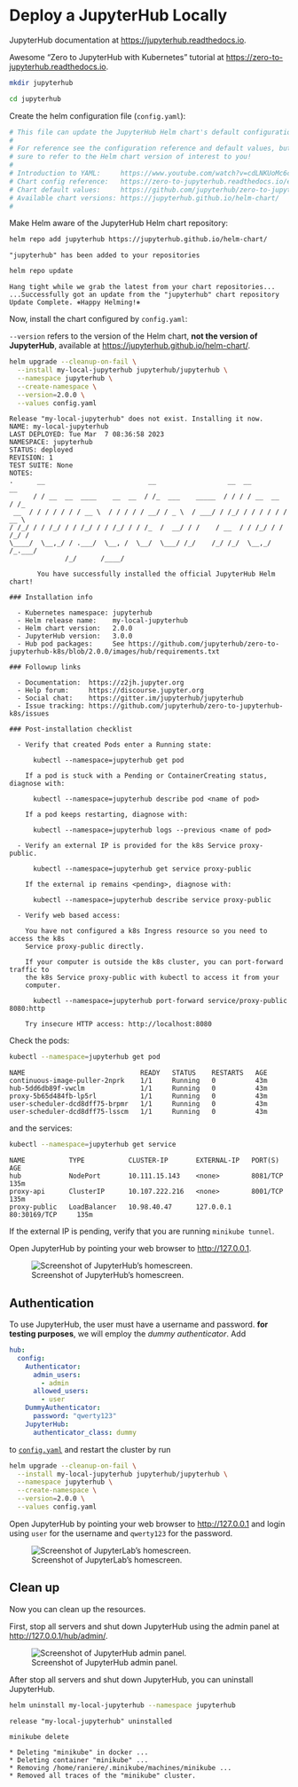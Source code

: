 # Deploy a JupyterHub Locally

::: {.callout-note}

JupyterHub documentation at <https://jupyterhub.readthedocs.io>.

:::

::: {.callout-note}

Awesome "Zero to JupyterHub with Kubernetes" tutorial at <https://zero-to-jupyterhub.readthedocs.io>.

:::

```bash
mkdir jupyterhub
```

```bash
cd jupyterhub
```

Create the helm configuration file (`config.yaml`):

```yaml
# This file can update the JupyterHub Helm chart's default configuration values.
#
# For reference see the configuration reference and default values, but make
# sure to refer to the Helm chart version of interest to you!
#
# Introduction to YAML:     https://www.youtube.com/watch?v=cdLNKUoMc6c
# Chart config reference:   https://zero-to-jupyterhub.readthedocs.io/en/stable/resources/reference.html
# Chart default values:     https://github.com/jupyterhub/zero-to-jupyterhub-k8s/blob/HEAD/jupyterhub/values.yaml
# Available chart versions: https://jupyterhub.github.io/helm-chart/
#
```

Make Helm aware of the JupyterHub Helm chart repository:

```bash
helm repo add jupyterhub https://jupyterhub.github.io/helm-chart/
```

```
"jupyterhub" has been added to your repositories
```

```bash
helm repo update
```

```
Hang tight while we grab the latest from your chart repositories...
...Successfully got an update from the "jupyterhub" chart repository
Update Complete. ⎈Happy Helming!⎈
```

Now, install the chart configured by `config.yaml`:

::: {.callout-note}

`--version` refers to the version of the Helm chart, **not the version of JupyterHub**, available at <https://jupyterhub.github.io/helm-chart/>.

:::

```bash
helm upgrade --cleanup-on-fail \
  --install my-local-jupyterhub jupyterhub/jupyterhub \
  --namespace jupyterhub \
  --create-namespace \
  --version=2.0.0 \
  --values config.yaml
```

```
Release "my-local-jupyterhub" does not exist. Installing it now.
NAME: my-local-jupyterhub
LAST DEPLOYED: Tue Mar  7 08:36:58 2023
NAMESPACE: jupyterhub
STATUS: deployed
REVISION: 1
TEST SUITE: None
NOTES:
.      __                          __                  __  __          __
      / / __  __  ____    __  __  / /_  ___    _____  / / / / __  __  / /_
 __  / / / / / / / __ \  / / / / / __/ / _ \  / ___/ / /_/ / / / / / / __ \
/ /_/ / / /_/ / / /_/ / / /_/ / / /_  /  __/ / /    / __  / / /_/ / / /_/ /
\____/  \__,_/ / .___/  \__, /  \__/  \___/ /_/    /_/ /_/  \__,_/ /_.___/
              /_/      /____/

       You have successfully installed the official JupyterHub Helm chart!

### Installation info

  - Kubernetes namespace: jupyterhub
  - Helm release name:    my-local-jupyterhub
  - Helm chart version:   2.0.0
  - JupyterHub version:   3.0.0
  - Hub pod packages:     See https://github.com/jupyterhub/zero-to-jupyterhub-k8s/blob/2.0.0/images/hub/requirements.txt

### Followup links

  - Documentation:  https://z2jh.jupyter.org
  - Help forum:     https://discourse.jupyter.org
  - Social chat:    https://gitter.im/jupyterhub/jupyterhub
  - Issue tracking: https://github.com/jupyterhub/zero-to-jupyterhub-k8s/issues

### Post-installation checklist

  - Verify that created Pods enter a Running state:

      kubectl --namespace=jupyterhub get pod

    If a pod is stuck with a Pending or ContainerCreating status, diagnose with:

      kubectl --namespace=jupyterhub describe pod <name of pod>

    If a pod keeps restarting, diagnose with:

      kubectl --namespace=jupyterhub logs --previous <name of pod>

  - Verify an external IP is provided for the k8s Service proxy-public.

      kubectl --namespace=jupyterhub get service proxy-public

    If the external ip remains <pending>, diagnose with:

      kubectl --namespace=jupyterhub describe service proxy-public

  - Verify web based access:

    You have not configured a k8s Ingress resource so you need to access the k8s
    Service proxy-public directly.

    If your computer is outside the k8s cluster, you can port-forward traffic to
    the k8s Service proxy-public with kubectl to access it from your
    computer.

      kubectl --namespace=jupyterhub port-forward service/proxy-public 8080:http

    Try insecure HTTP access: http://localhost:8080
```

Check the pods:

```bash
kubectl --namespace=jupyterhub get pod
```

```
NAME                             READY   STATUS    RESTARTS   AGE
continuous-image-puller-2nprk    1/1     Running   0          43m
hub-5dd6db89f-vwclm              1/1     Running   0          43m
proxy-5b65d484fb-lp5rl           1/1     Running   0          43m
user-scheduler-dcd8dff75-brpmr   1/1     Running   0          43m
user-scheduler-dcd8dff75-lsscm   1/1     Running   0          43m
```

and the services:

```bash
kubectl --namespace=jupyterhub get service
```

```
NAME           TYPE           CLUSTER-IP       EXTERNAL-IP   PORT(S)          AGE
hub            NodePort       10.111.15.143    <none>        8081/TCP         135m
proxy-api      ClusterIP      10.107.222.216   <none>        8001/TCP         135m
proxy-public   LoadBalancer   10.98.40.47      127.0.0.1     80:30169/TCP     135m
```

::: {.callout-note}

If the external IP is pending, verify that you are running `minikube tunnel`.

:::

Open JupyterHub by pointing your web browser to <http://127.0.0.1>.

![Screenshot of JupyterHub's homescreen.](img/minikube-jupyterhub-home.png)

## Authentication

To use JupyterHub, the user must have a username and password. **for testing purposes**, we will employ the *dummy authenticator*. Add

```yaml
hub:
  config:
    Authenticator:
      admin_users:
        - admin
      allowed_users:
        - user
    DummyAuthenticator:
      password: "qwerty123"
    JupyterHub:
      authenticator_class: dummy
```

to [`config.yaml`](files/jupyterhub/config.yml) and restart the cluster by run

```bash
helm upgrade --cleanup-on-fail \
  --install my-local-jupyterhub jupyterhub/jupyterhub \
  --namespace jupyterhub \
  --create-namespace \
  --version=2.0.0 \
  --values config.yaml
```

Open JupyterHub by pointing your web browser to <http://127.0.0.1> and login using `user` for the username and `qwerty123` for the password.

![Screenshot of JupyterLab's homescreen.](img/minikube-jupyterhub-lab.png)

## Clean up

Now you can clean up the resources.

First, stop all servers and shut down JupyterHub using the admin panel at <http://127.0.0.1/hub/admin/>.

![Screenshot of JupyterHub admin panel.](img/minikube-jupyterhub-admin.png)

After stop all servers and shut down JupyterHub, you can uninstall JupyterHub.

```bash
helm uninstall my-local-jupyterhub --namespace jupyterhub
```

```
release "my-local-jupyterhub" uninstalled
```

```bash
minikube delete
```

```
* Deleting "minikube" in docker ...
* Deleting container "minikube" ...
* Removing /home/raniere/.minikube/machines/minikube ...
* Removed all traces of the "minikube" cluster.
```